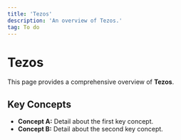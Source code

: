 ```yaml
---
title: 'Tezos'
description: 'An overview of Tezos.'
tag: To do
---
```


# Tezos

This page provides a comprehensive overview of **Tezos**.

## Key Concepts

* **Concept A:** Detail about the first key concept.
* **Concept B:** Detail about the second key concept.
